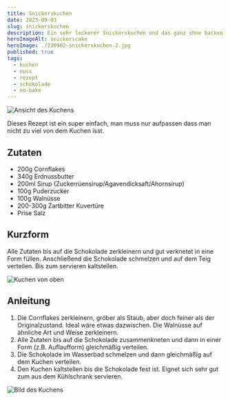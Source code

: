```yaml
---
title: Snickerskuchen
date: 2023-09-03
slug: snickerskuchen
description: Ein sehr leckerer Snickerskuchen und das ganz ohne backen
heroImageAlt: snickerscake
heroImage: ./230902-snickerskuchen-2.jpg
published: true
tags:
  - kuchen
  - nuss
  - rezept
  - schokolade
  - no-bake
---
```

![Ansicht des Kuchens](./230902-snickerskuchen-2.jpg)

Dieses Rezept ist ein super einfach, man muss nur aufpassen dass man nicht zu viel von dem Kuchen isst.

## Zutaten

* 200g Cornflakes
* 340g Erdnussbutter
* 200ml Sirup (Zuckerrüensirup/Agavendicksaft/Ahornsirup)
* 100g Puderzucker
* 100g Walnüsse
* 200-300g Zartbitter Kuvertüre
* Prise Salz

## Kurzform

Alle Zutaten bis auf die Schokolade zerkleinern und gut verknetet in eine Form füllen. Anschließend die Schokolade schmelzen und auf dem Teig verteilen. Bis zum servieren kaltstellen.

![Kuchen von oben](./230902-snickerskuchen.jpg)

## Anleitung

1. Die Cornflakes zerkleinern, gröber als Staub, aber doch feiner als der Originalzustand. Ideal wäre etwas dazwischen. Die Walnüsse auf ähnliche Art und Weise zerkleinern.
2. Alle Zutaten bis auf die Schokolade zusammenkneten und dann in einer Form (z.B. Auflaufform) gleichmäßig verteilen.
3. Die Schokolade im Wasserbad schmelzen und dann gleichmäßig auf dem Kuchen verteilen.
4. Den Kuchen kaltstellen bis die Schokolade fest ist. Eignet sich sehr gut zum aus dem Kühlschrank servieren.

![Bild des Kuchens](./230902-snickerskuchen-1.jpg)